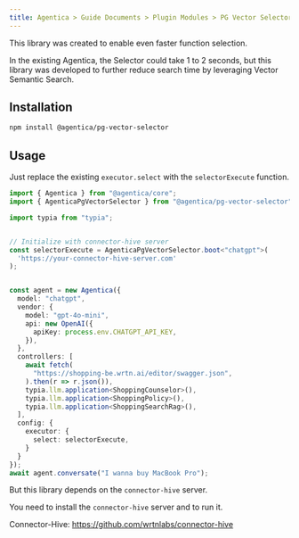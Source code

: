 ```yaml
---
title: Agentica > Guide Documents > Plugin Modules > PG Vector Selector
---
```


This library was created to enable even faster function selection.

In the existing Agentica, the Selector could take 1 to 2 seconds, but this library was developed to further reduce search time by leveraging Vector Semantic Search.

## Installation

```bash
npm install @agentica/pg-vector-selector
```

## Usage

Just replace the existing `executor.select` with the `selectorExecute` function.

```typescript
import { Agentica } from "@agentica/core";
import { AgenticaPgVectorSelector } from "@agentica/pg-vector-selector";

import typia from "typia";


// Initialize with connector-hive server
const selectorExecute = AgenticaPgVectorSelector.boot<"chatgpt">(
  'https://your-connector-hive-server.com'
);


const agent = new Agentica({
  model: "chatgpt",
  vendor: {
    model: "gpt-4o-mini",
    api: new OpenAI({
      apiKey: process.env.CHATGPT_API_KEY,
    }),
  },
  controllers: [
    await fetch(
      "https://shopping-be.wrtn.ai/editor/swagger.json",
    ).then(r => r.json()),
    typia.llm.application<ShoppingCounselor>(),
    typia.llm.application<ShoppingPolicy>(),
    typia.llm.application<ShoppingSearchRag>(),
  ],
  config: {
    executor: {
      select: selectorExecute,
    }
  }
});
await agent.conversate("I wanna buy MacBook Pro");
```

But this library depends on the `connector-hive` server.

You need to install the `connector-hive` server and to run it.

Connector-Hive: https://github.com/wrtnlabs/connector-hive
